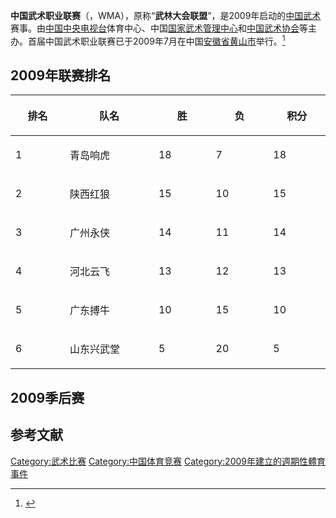 {{多個問題|
{{expand|time=2013-10-07T02:45:19+00:00}}
{{expert|time=2013-10-07T02:45:19+00:00}}
{{update|time=2013-10-07T02:45:19+00:00}}
}}
'''中国武术职业联赛'''（{{lang-en|Wushu Masters Association}}，WMA），原称“'''武林大会联盟'''”，是2009年启动的[[中国武术|中国武术]]赛事。由[[中国中央电视台|中国中央电视台]]体育中心、中国[[国家武术管理中心|国家武术管理中心]]和[[中国武术协会|中国武术协会]]等主办。首届中国武术职业联赛已于2009年7月在中国[[安徽省|安徽省]][[黄山市|黄山市]]举行。<ref>{{cite news|url=http://sports.sina.com.cn/o/2009-07-26/06384500372.shtml|title=首届中国武术职业联赛今开幕 六支俱乐部展开角逐|date=2009-07-26|accessdate=2009-08-12|work=今日早报|publisher=新浪网|archive-date=2016-03-04|archive-url=https://web.archive.org/web/20160304111908/http://sports.sina.com.cn/o/2009-07-26/06384500372.shtml|dead-url=no}}</ref>

==2009年联赛排名==
{| class="wikitable sortable" style="text-align: center; width: 95%; font-size: 90%"
! style="width: 6%" | 排名
! style="width: 10%" | 队名
! style="width: 6%" | 胜
! style="width: 6%" | 负
! style="width: 6%" | 积分
|-
|1||青岛响虎||18||7||18
|-
|2||陕西红狼||15||10||15
|-
|3||广州永侠||14||11||14
|-
|4||河北云飞||13||12||13
|-
|5||广东搏牛||10||15||10
|-
|6||山东兴武堂||5||20||5
|}

== 2009季后赛 ==
{{4TeamBracket | RD1=半决赛
| RD2=总决赛
| group1=
| group2=

| score-width=3em
| team-width=10em

| RD1-seed1=1
| RD1-team1='''青岛响虎'''
| RD1-score1='''3'''
| RD1-seed2=4
| RD1-team2=河北云飞
| RD1-score2=0

| RD1-seed3=2
| RD1-team3='''陕西红狼'''
| RD1-score3='''3'''
| RD1-seed4=3
| RD1-team4=广州永侠
| RD1-score4=0

| RD2-seed1=1
| RD2-team1='''青岛响虎'''
| RD2-score1=3
| RD2-seed2=2
| RD2-team2=陕西红狼
| RD2-score2=1
}}

{{2TeamBracket | RD1=季軍戰
| group1=

| score-width=3em
| team-width=10em

| RD1-seed1=3
| RD1-team1='''广州永侠'''
| RD1-score1='''3'''
| RD1-seed2=4
| RD1-team2=河北云飞
| RD1-score2=2
}}

== 参考文献 ==
{{reflist}}

[[Category:武术比赛|Category:武术比赛]]
[[Category:中国体育竞赛|Category:中国体育竞赛]]
[[Category:2009年建立的週期性體育事件|Category:2009年建立的週期性體育事件]]
